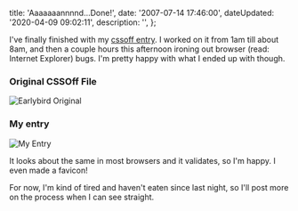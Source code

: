 


  title: 'Aaaaaaannnnd...Done!',
  date: '2007-07-14 17:46:00',
  dateUpdated: '2020-04-09 09:02:11',
  description: '',
};

I've finally finished with my [cssoff entry](http://cssoff.com/2007/07/14/july-14-2007-earlybird/). I worked on it from 1am till about 8am, and then a couple hours this afternoon ironing out browser (read: Internet Explorer) bugs. I'm pretty happy with what I ended up with though.

### Original CSSOff File

<Image src={earlybird_original} alt="Earlybird Original" />

### My entry

<Image src={earlybird_firefox} alt="My Entry" />

It looks about the same in most browsers and it validates, so I'm happy. I even made a favicon!

For now, I'm kind of tired and haven't eaten since last night, so I'll post more on the process when I can see straight.
